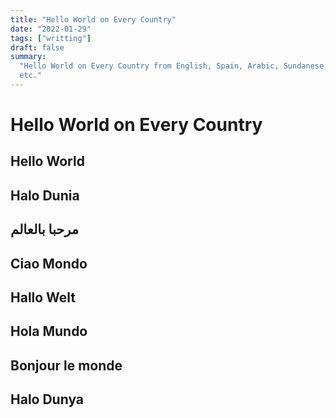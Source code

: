 ```yaml
---
title: "Hello World on Every Country"
date: "2022-01-29"
tags: ["writting"]
draft: false
summary:
  "Hello World on Every Country from English, Spain, Arabic, Sundanese, Bahasa,
  etc."
---
```


# Hello World on Every Country

## Hello World

## Halo Dunia

## مرحبا بالعالم

## Ciao Mondo

## Hallo Welt

## Hola Mundo

## Bonjour le monde

## Halo Dunya
